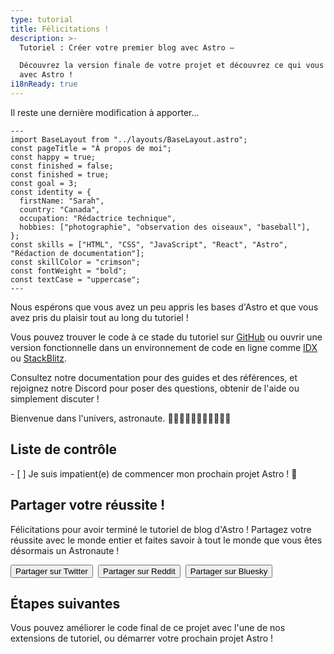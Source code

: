```yaml
---
type: tutorial
title: Félicitations !
description: >-
  Tutoriel : Créer votre premier blog avec Astro —

  Découvrez la version finale de votre projet et découvrez ce qui vous attend 
  avec Astro !
i18nReady: true
---
```



Il reste une dernière modification à apporter...

```astro title="src/pages/about.astro" del={5} ins={6}
---
import BaseLayout from "../layouts/BaseLayout.astro";
const pageTitle = "À propos de moi";
const happy = true;
const finished = false;
const finished = true;
const goal = 3;
const identity = {
  firstName: "Sarah",
  country: "Canada",
  occupation: "Rédactrice technique",
  hobbies: ["photographie", "observation des oiseaux", "baseball"],
};
const skills = ["HTML", "CSS", "JavaScript", "React", "Astro", "Rédaction de documentation"];
const skillColor = "crimson";
const fontWeight = "bold";
const textCase = "uppercase";
---
```

Nous espérons que vous avez un peu appris les bases d'Astro et que vous avez pris du plaisir tout au long du tutoriel !

Vous pouvez trouver le code à ce stade du tutoriel sur [GitHub](https://github.com/withastro/blog-tutorial-demo/tree/complete) ou ouvrir une version fonctionnelle dans un environnement de code en ligne comme [IDX](https://idx.google.com/import?url=https:%2F%2Fgithub.com%2Fwithastro%2Fblog-tutorial-demo%2F) ou
[StackBlitz](https://stackblitz.com/github/withastro/blog-tutorial-demo/tree/complete?file=src/pages/index.astro).

Consultez notre documentation pour des guides et des références, et rejoignez notre Discord pour poser des questions, obtenir de l'aide ou simplement discuter !

Bienvenue dans l'univers, astronaute. 👩🏼‍🚀👨🏿‍🚀🧑‍🚀👩🏾‍🚀

<Box icon="check-list">

## Liste de contrôle

<Checklist>
- [ ] Je suis impatient(e) de commencer mon prochain projet Astro ! 🚀
</Checklist>
</Box>

<CompletionConfetti />

## Partager votre réussite !

Félicitations pour avoir terminé le tutoriel de blog d'Astro ! Partagez votre réussite avec le monde entier et faites savoir à tout le monde que vous êtes désormais un Astronaute !

<div style="display: flex; flex-wrap: wrap; gap: 0.5rem;">
  <Button link='https://twitter.com/intent/tweet?text=Je%20viens%20de%20finir%20d%27apprendre%20%C3%A0%20cr%C3%A9er%20mon%20premier%20blog%20avec%20Astro%20%21%20Jetez%20un%20œil%20%C3%A0%20https://docs.astro.build/%0Avia%20%40astrodotbuild'>Partager sur Twitter</Button>
  <Button link='https://www.reddit.com/submit?url=https://docs.astro.build/&title=Je%20viens%20de%20finir%20d%27apprendre%20%C3%A0%20cr%C3%A9er%20mon%20premier%20blog%20avec%20Astro%20!'>Partager sur Reddit</Button>
  <Button link='https://bsky.app/intent/compose?text=Je%20viens%20de%20finir%20d%27apprendre%20%C3%A0%20cr%C3%A9er%20mon%20premier%20blog%20avec%20Astro%20%21%20Jetez%20un%20œil%20%C3%A0%20https://docs.astro.build/%0Avia%20%40astro.build'>Partager sur Bluesky</Button>
</div>

## Étapes suivantes

Vous pouvez améliorer le code final de ce projet avec l'une de nos extensions de tutoriel, ou démarrer votre prochain projet Astro !
<CardGrid>
  <LinkCard
    title="Démarrer un nouveau projet Astro"
    description="Commencez un nouveau projet vide ou utilisez un modèle de thème Astro existant."
    href="/fr/install-and-setup/"
  />
  <LinkCard
    title="Nous rejoindre sur Discord"
    description="Entrez en contact avec notre communauté pour poser des questions, partager votre travail et vous impliquer dans le projet !"
    href="https://astro.build/chat"
  />
</CardGrid>
